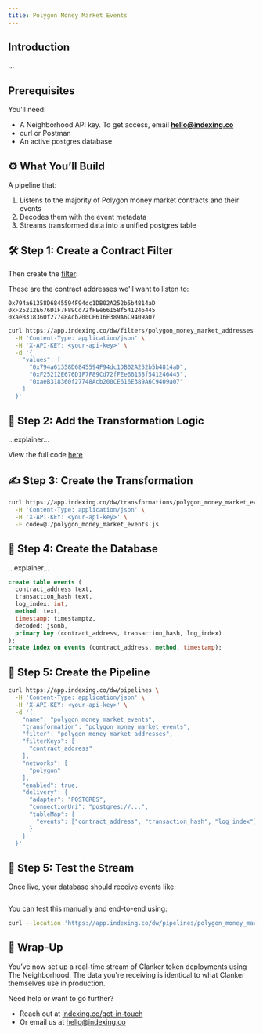 ```yaml
---
title: Polygon Money Market Events
---
```


## Introduction

...

## Prerequisites

You’ll need:

- A Neighborhood API key. To get access, email [**hello@indexing.co**](mailto:hello@indexing.co)
- curl or Postman
- An active postgres database

## ⚙️ What You’ll Build

A pipeline that:

1. Listens to the majority of Polygon money market contracts and their events
2. Decodes them with the event metadata
3. Streams transformed data into a unified postgres table

## 🛠️ Step 1: Create a Contract Filter

Then create the [filter](https://docs.indexing.co/guide/filters/add):

These are the contract addresses we'll want to listen to:

```text
0x794a61358D6845594F94dc1DB02A252b5b4814aD
0xF25212E676D1F7F89Cd72fFEe66158f541246445
0xaeB318360f27748Acb200CE616E389A6C9409a07
```

```bash
curl https://app.indexing.co/dw/filters/polygon_money_market_addresses \
  -H 'Content-Type: application/json' \
  -H 'X-API-KEY: <your-api-key>' \
  -d '{
    "values": [
      "0x794a61358D6845594F94dc1DB02A252b5b4814aD",
      "0xF25212E676D1F7F89Cd72fFEe66158f541246445",
      "0xaeB318360f27748Acb200CE616E389A6C9409a07"
    ]
  }'
```

## 🔄 Step 2: Add the Transformation Logic

...explainer...

View the full code [here](https://github.com/indexing-co/docs/blob/main/examples/transformations/polygon_money_market_events.js)

## ✍️ Step 3: Create the Transformation

```bash
curl https://app.indexing.co/dw/transformations/polygon_money_market_events \
  -H 'Content-Type: application/json' \
  -H 'X-API-KEY: <your-api-key>' \
  -F code=@./polygon_money_market_events.js
```

## 💽 Step 4: Create the Database

...explainer...

```sql
create table events (
  contract_address text,
  transaction_hash text,
  log_index: int,
  method: text,
  timestamp: timestamptz,
  decoded: jsonb,
  primary key (contract_address, transaction_hash, log_index)
);
create index on events (contract_address, method, timestamp);
```

## 🔗 Step 5: Create the Pipeline

```bash
curl https://app.indexing.co/dw/pipelines \
  -H 'Content-Type: application/json' \
  -H 'X-API-KEY: <your-api-key>' \
  -d '{
    "name": "polygon_money_market_events",
    "transformation": "polygon_money_market_events",
    "filter": "polygon_money_market_addresses",
    "filterKeys": [
      "contract_address"
    ],
    "networks": [
      "polygon"
    ],
    "enabled": true,
    "delivery": {
      "adapter": "POSTGRES",
      "connectionUri": "postgres://...",
      "tableMap": {
        "events": ["contract_address", "transaction_hash", "log_index"],
      }
    }
  }'
```

## 🥺 Step 5: Test the Stream

Once live, your database should receive events like:

```json
```

You can test this manually and end-to-end using:

```bash
curl --location 'https://app.indexing.co/dw/pipelines/polygon_money_market_events/test/polygon/XXX' -H 'X-API-KEY: <your-api-key>'
```

## 🚀 Wrap-Up

You’ve now set up a real-time stream of Clanker token deployments using The Neighborhood. The data you're receiving is identical to what Clanker themselves use in production.

Need help or want to go further?

- Reach out at [indexing.co/get-in-touch](https://www.indexing.co/get-in-touch)
- Or email us at [hello@indexing.co](mailto:hello@indexing.co)
